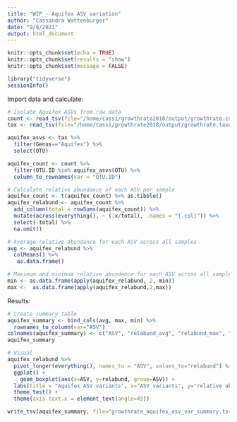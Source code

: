 ```yaml
---
title: "WIP - Aquifex ASV variation"
author: "Cassandra Wattenburger"
date: "9/8/2021"
output: html_document
---
```


```r
knitr::opts_chunk$set(echo = TRUE)
knitr::opts_chunk$set(results = "show")
knitr::opts_chunk$set(message = FALSE)
```

```r
library("tidyverse")
sessionInfo()
```

Import data and calculate:

```r
# Isolate Aquifex ASVs from raw data
count <- read_tsv(file="/home/cassi/growthrate2018/output/growthrate.counts.finalv2.tsv")
tax <- read_tsv(file="/home/cassi/growthrate2018/output/growthrate.taxonomy.final.tsv")

aquifex_asvs <- tax %>%
  filter(Genus=="Aquifex") %>%
  select(OTU)

aquifex_count <- count %>%
  filter(OTU.ID %in% aquifex_asvs$OTU) %>%
  column_to_rownames(var = "OTU.ID")

# Calculate relative abundance of each ASV per sample
aquifex_count <- t(aquifex_count) %>% as.tibble()
aquifex_relabund <- aquifex_count %>%
  add_column(total = rowSums(aquifex_count)) %>%
  mutate(across(everything(), ~ (.x/total), .names = "{.col}")) %>%
  select(-total) %>%
  na.omit()

# Average relative abundance for each ASV across all samples
avg <- aquifex_relabund %>%
  colMeans() %>%
   as.data.frame()

# Maximum and minimum relative abundance for each ASV across all samples
min <- as.data.frame(apply(aquifex_relabund, 2, min))
max <-  as.data.frame(apply(aquifex_relabund,2,max))
```

Results:

```r
# Create summary table
aquifex_summary <- bind_cols(avg, max, min) %>%
  rownames_to_column(var="ASV")
colnames(aquifex_summary) <- c("ASV", "relabund_avg", "relabund_max", "relabund_min")
aquifex_summary 

# Visual
aquifex_relabund %>%
  pivot_longer(everything(), names_to = "ASV", values_to="relabund") %>%
  ggplot() +
    geom_boxplot(aes(x=ASV, y=relabund, group=ASV)) +
  labs(title = "Aquifex ASV variants", x="ASV variants", y="relative abundance of variant") +
  theme_test() +
  theme(axis.text.x = element_text(angle=45))
```

```r
write_tsv(aquifex_summary, file="growthrate_aquifex_asv_var_summary.tsv")
```

